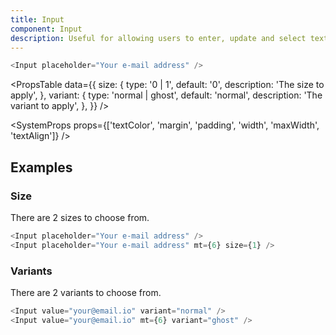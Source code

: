 ```yaml
---
title: Input
component: Input
description: Useful for allowing users to enter, update and select text.
---
```


```js live
<Input placeholder="Your e-mail address" />
```

<PropsTable
  data={{
    size: {
      type: '0 | 1',
      default: '0',
      description: 'The size to apply',
    },
    variant: {
      type: 'normal | ghost',
      default: 'normal',
      description: 'The variant to apply',
    },
  }}
/>

<SystemProps
  props={['textColor', 'margin', 'padding', 'width', 'maxWidth', 'textAlign']}
/>

## Examples

### Size

There are 2 sizes to choose from.

```js live
<Input placeholder="Your e-mail address" />
<Input placeholder="Your e-mail address" mt={6} size={1} />
```

### Variants

There are 2 variants to choose from.

```js live
<Input value="your@email.io" variant="normal" />
<Input value="your@email.io" mt={6} variant="ghost" />
```
